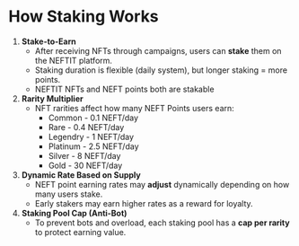 # How Staking Works

1. **Stake-to-Earn**
   * After receiving NFTs through campaigns, users can **stake** them on the NEFTIT platform.
   * Staking duration is flexible (daily system), but longer staking = more points.
   * NEFTIT NFTs and NEFT points both are stakable
2. **Rarity Multiplier**
   * NFT rarities affect how many NEFT Points users earn:
     * Common - 0.1 NEFT/day
     * Rare - 0.4 NEFT/day
     * Legendry - 1 NEFT/day
     * Platinum - 2.5 NEFT/day
     * Silver - 8 NEFT/day
     * Gold - 30 NEFT/day
3. **Dynamic Rate Based on Supply**
   * NEFT point earning rates may **adjust** dynamically depending on how many users stake.
   * Early stakers may earn higher rates as a reward for loyalty.
4. **Staking Pool Cap (Anti-Bot)**
   * To prevent bots and overload, each staking pool has a **cap per rarity** to protect earning value.

